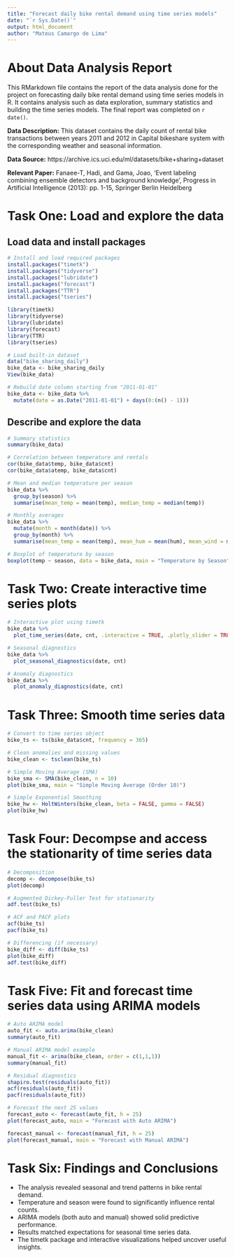 ---
title: "Forecast daily bike rental demand using time series models"
date: "`r Sys.Date()`"
output: html_document
author: "Mateus Camargo de Lima"
---

# About Data Analysis Report

This RMarkdown file contains the report of the data analysis done for the project on forecasting daily bike rental demand using time series models in R. It contains analysis such as data exploration, summary statistics and building the time series models. The final report was completed on `r date()`. 

**Data Description:**
This dataset contains the daily count of rental bike transactions between years 2011 and 2012 in Capital bikeshare system with the corresponding weather and seasonal information.

**Data Source:** 
https://archive.ics.uci.edu/ml/datasets/bike+sharing+dataset

**Relevant Paper:** 
Fanaee-T, Hadi, and Gama, Joao, 'Event labeling combining ensemble detectors and background knowledge', Progress in Artificial Intelligence (2013): pp. 1-15, Springer Berlin Heidelberg



# Task One: Load and explore the data

## Load data and install packages
```{r}

# Install and load required packages
install.packages("timetk")
install.packages("tidyverse")
install.packages("lubridate")
install.packages("forecast")
install.packages("TTR")
install.packages("tseries")

library(timetk)
library(tidyverse)
library(lubridate)
library(forecast)
library(TTR)
library(tseries)

# Load built-in dataset
data("bike_sharing_daily")
bike_data <- bike_sharing_daily
View(bike_data)

# Rebuild date column starting from "2011-01-01"
bike_data <- bike_data %>%
  mutate(date = as.Date("2011-01-01") + days(0:(n() - 1)))
```

## Describe and explore the data
```{r}

# Summary statistics
summary(bike_data)

# Correlation between temperature and rentals
cor(bike_data$temp, bike_data$cnt)
cor(bike_data$atemp, bike_data$cnt)

# Mean and median temperature per season
bike_data %>%
  group_by(season) %>%
  summarise(mean_temp = mean(temp), median_temp = median(temp))

# Monthly averages
bike_data %>%
  mutate(month = month(date)) %>%
  group_by(month) %>%
  summarise(mean_temp = mean(temp), mean_hum = mean(hum), mean_wind = mean(windspeed), total_rentals = mean(cnt))

# Boxplot of temperature by season
boxplot(temp ~ season, data = bike_data, main = "Temperature by Season")

```



# Task Two: Create interactive time series plots
```{r}

# Interactive plot using timetk
bike_data %>%
  plot_time_series(date, cnt, .interactive = TRUE, .plotly_slider = TRUE)

# Seasonal diagnostics
bike_data %>%
  plot_seasonal_diagnostics(date, cnt)

# Anomaly diagnostics
bike_data %>%
  plot_anomaly_diagnostics(date, cnt)

```




# Task Three: Smooth time series data
```{r}

# Convert to time series object
bike_ts <- ts(bike_data$cnt, frequency = 365)

# Clean anomalies and missing values
bike_clean <- tsclean(bike_ts)

# Simple Moving Average (SMA)
bike_sma <- SMA(bike_clean, n = 10)
plot(bike_sma, main = "Simple Moving Average (Order 10)")

# Simple Exponential Smoothing
bike_hw <- HoltWinters(bike_clean, beta = FALSE, gamma = FALSE)
plot(bike_hw)

```



# Task Four: Decompse and access the stationarity of time series data
```{r}

# Decomposition
decomp <- decompose(bike_ts)
plot(decomp)

# Augmented Dickey-Fuller Test for stationarity
adf.test(bike_ts)

# ACF and PACF plots
acf(bike_ts)
pacf(bike_ts)

# Differencing (if necessary)
bike_diff <- diff(bike_ts)
plot(bike_diff)
adf.test(bike_diff)

```



# Task Five: Fit and forecast time series data using ARIMA models
```{r}

# Auto ARIMA model
auto_fit <- auto.arima(bike_clean)
summary(auto_fit)

# Manual ARIMA model example
manual_fit <- arima(bike_clean, order = c(1,1,1))
summary(manual_fit)

# Residual diagnostics
shapiro.test(residuals(auto_fit))
acf(residuals(auto_fit))
pacf(residuals(auto_fit))

# Forecast the next 25 values
forecast_auto <- forecast(auto_fit, h = 25)
plot(forecast_auto, main = "Forecast with Auto ARIMA")

forecast_manual <- forecast(manual_fit, h = 25)
plot(forecast_manual, main = "Forecast with Manual ARIMA")

```



# Task Six: Findings and Conclusions

  - The analysis revealed seasonal and trend patterns in bike rental demand.
  - Temperature and season were found to significantly influence rental counts.
  - ARIMA models (both auto and manual) showed solid predictive performance.
  - Results matched expectations for seasonal time series data.
  - The timetk package and interactive visualizations helped uncover useful insights.
  
  